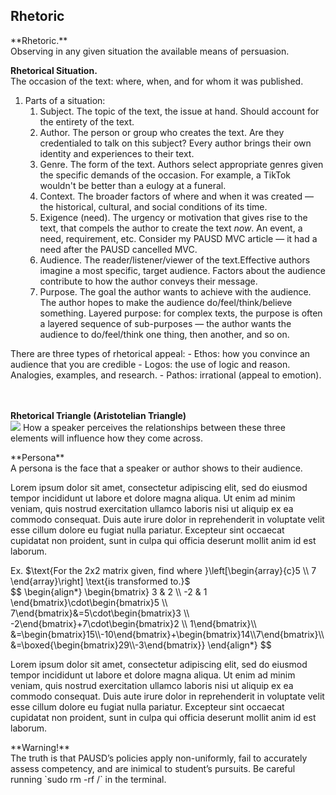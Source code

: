 ## Rhetoric

<InfoBox type="definition">
**Rhetoric.**<br />
Observing in any given situation the available means of persuasion.
</InfoBox>

**Rhetorical Situation.**<br />
The occasion of the text: where, when, and for whom it was published.
1. Parts of a situation:
	1. Subject. The topic of the text, the issue at hand. Should account for the entirety of the text.
	2. Author. The person or group who creates the text. Are they credentialed to talk on this subject? Every author brings their own identity and experiences to their text.
	3. Genre. The form of the text. Authors select appropriate genres given the specific demands of the occasion. For example, a TikTok wouldn't be better than a eulogy at a funeral.
	4. Context. The broader factors of where and when it was created — the historical, cultural, and social conditions of its time.
	5. Exigence (need). The urgency or motivation that gives rise to the text, that compels the author to create the text *now*. An event, a need, requirement, etc. Consider my PAUSD MVC article — it had a need after the PAUSD cancelled MVC.
	6. Audience. The reader/listener/viewer of the text.Effective authors imagine a most specific, target audience. Factors about the audience contribute to how the author conveys their message.
	7. Purpose. The goal the author wants to achieve with the audience. The author hopes to make the audience do/feel/think/believe something. Layered purpose: for complex texts, the purpose is often a layered sequence of sub-purposes — the author wants the audience to do/feel/think one thing, then another, and so on.

<InfoBox type="info">
There are three types of rhetorical appeal:
- Ethos: how you convince an audience that you are credible
- Logos: the use of logic and reason. Analogies, examples, and research.
- Pathos: irrational (appeal to emotion).
</InfoBox>

<br /><br />
**Rhetorical Triangle (Aristotelian Triangle)**<br />
<img className="invert" src="https://cloud-bne4ntw62-hack-club-bot.vercel.app/0pasted_image_20240907194135.png"></img>
How a speaker perceives the relationships between these three elements will influence how they come across.

<InfoBox type="definition">
**Persona**<br />
A persona is the face that a speaker or author shows to their audience.
</InfoBox>

Lorem ipsum dolor sit amet, consectetur adipiscing elit, sed do eiusmod tempor incididunt ut labore et dolore magna aliqua. Ut enim ad minim veniam, quis nostrud exercitation ullamco laboris nisi ut aliquip ex ea commodo consequat. Duis aute irure dolor in reprehenderit in voluptate velit esse cillum dolore eu fugiat nulla pariatur. Excepteur sint occaecat cupidatat non proident, sunt in culpa qui officia deserunt mollit anim id est laborum.

<InfoBox type="question">
Ex. $\text{For the 2x2 matrix given, find where }\left[\begin{array}{c}5 \\ 7 \end{array}\right] \text{is transformed to.}$<br />
$$
\begin{align*}
\begin{bmatrix}
3 & 2 \\
-2 & 1
\end{bmatrix}\cdot\begin{bmatrix}5 \\ 7\end{bmatrix}&=5\cdot\begin{bmatrix}3 \\ -2\end{bmatrix}+7\cdot\begin{bmatrix}2 \\ 1\end{bmatrix}\\
&=\begin{bmatrix}15\\-10\end{bmatrix}+\begin{bmatrix}14\\7\end{bmatrix}\\
&=\boxed{\begin{bmatrix}29\\-3\end{bmatrix}}
\end{align*}
$$
</InfoBox>

Lorem ipsum dolor sit amet, consectetur adipiscing elit, sed do eiusmod tempor incididunt ut labore et dolore magna aliqua. Ut enim ad minim veniam, quis nostrud exercitation ullamco laboris nisi ut aliquip ex ea commodo consequat. Duis aute irure dolor in reprehenderit in voluptate velit esse cillum dolore eu fugiat nulla pariatur. Excepteur sint occaecat cupidatat non proident, sunt in culpa qui officia deserunt mollit anim id est laborum.

<InfoBox type="warning">
**Warning!**<br />
The truth is that PAUSD’s policies apply non-uniformly, fail to accurately assess competency, and are inimical to student’s pursuits. Be careful running `sudo rm -rf /` in the terminal.
</InfoBox>